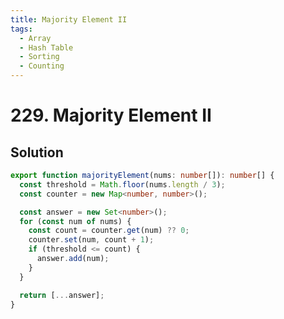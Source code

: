 ```yaml
---
title: Majority Element II
tags:
  - Array
  - Hash Table
  - Sorting
  - Counting
---
```


# 229. Majority Element II

<Badges>
  <LevelBadge level="medium" />
  <TopicBadge name="Array" slug="array" />
  <TopicBadge name="Hash Table" slug="hash-table" />
  <TopicBadge name="Sorting" slug="sorting" />
  <TopicBadge name="Counting" slug="counting" />
</Badges>

## Solution

```typescript filename="solution.ts" copy
export function majorityElement(nums: number[]): number[] {
  const threshold = Math.floor(nums.length / 3);
  const counter = new Map<number, number>();

  const answer = new Set<number>();
  for (const num of nums) {
    const count = counter.get(num) ?? 0;
    counter.set(num, count + 1);
    if (threshold <= count) {
      answer.add(num);
    }
  }

  return [...answer];
}
```

<ProblemLink
  codingSite="leetcode"
  href="https://leetcode.com/problems/majority-element-ii"
  title="Majority Element II"
/>
